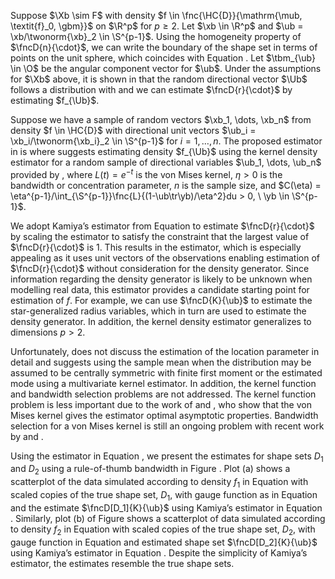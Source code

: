 

<!-- Removing for proposal -->
<!-- The most commonly used nonparametric density estimator is the histogram \citep{Hardle2004} due to its simple construction and interpretation. The histogram is motivated by the intuitive idea that a density can be estimated at $x$ by the proportion of observations in an interval containing $x$. The shape of a histogram is governed by the choices of binwidth $h$ and origin $x_0$. The choice-of-origin problem is eliminated by defining intervals around $x$ instead of fixing all intervals based on some origin point. If we let the interval around $x$ be of length $2h$ so that the interval is $(x - h, x + h)$, the estimator is \eqq{ -->
<!--   \est{f}_{\text{hist}}(x) = \frac{1}{n2h}\sumto{i=1}{n}\Ibb{x_i \in (x - h, x + h)}, -->
<!-- } where $n$ is the sample size, $h$ is the length of the interval, and $\Ibb{\cdot}$ is the indicator function. The normalizing constant $2h$ ensures that the area under the histogram is 1. -->

<!-- We can rewrite the above estimator using the uniform kernel function, \eqq{ -->
<!--   \fnc{K_{\text{unif}}}{u} = \frac{1}{2}\Ibb{\abs{u}\leq 1}, -->
<!-- } so that \eqq{ -->
<!--   \fnc{\est{f}_{\text{hist}}}{x} = \frac{1}{nh}\sumto{i=1}{n}\fnc{K_{\text{unif}}}{\frac{x - x_i}{h}} -->
<!-- } The issue with this estimator is that it is piecewise constant and thus has points of discontinuity which introduces bias which can be large when the \ac{pdf} is smooth. -->

<!-- Generalizing through the kernel function $\fnc{K}{u}$, we can solve the issue of discontinuities by selecting a smooth continuous kernel function since the estimator inherits the continuity and differentiability properties of $K$. The result is the kernel density estimator \citep{Rosenblatt1956, Parzen1962} which is a normalized kernel estimator with the specific goal of estimating a smooth \ac{pdf}. The kernel density estimator requires specification of bandwidth parameter $h$ and kernel function $K$. -->

<!-- The kernel function assigns a sequence of weights to observations based on their distance from $x$ with observations closer to $x$ receiving higher weights. Suppose we have observations $x_1, \dots, x_n$. The sequence of weights for each $x_i$ are determined by a kernel function $K(u)$ where $u = (x - x_i)/h$ for bandwidth $h>0$. The process of deriving this estimator is formalized by \eqq{ -->
<!--   \fnc{\est{f}_{\text{kern}}}{x} = \frac{1}{nh}\sum_{i=1}^n\fnc{K_h}{u} = \frac{1}{nh}\sum_{i=1}^nK\paren{\frac{x - x_i}{h}}, -->
<!-- } where we require that the kernel function integrates to $1$. -->

<!--  Some common kernel functions include -->

<!--   1. Triangle - $\paren{1 - \abs{u}}\Ibb{\abs{u} \leq 1}$; -->

<!--   1. Epanechnikov - $\frac{3}{4}\paren{1 - u^2}\Ibb{\abs{u} \leq 1}$; -->

<!--   1. Quartic (Biweight) - $\frac{15}{16}\paren{1 - u^2}^2\Ibb{\abs{u} \leq 1}$; -->

<!--   1. Triweight - $\frac{35}{32}\paren{1 - u^2}^3\Ibb{\abs{u} \leq 1}$; -->

<!--   1. Gaussian - $\frac{1}{\sqrt{2\pi}}\expo{-\frac{1}{2}u^2}$; -->

<!--   1. Cosine - $\frac{\pi}{2}\cos\paren{\frac{\pi}{2}u}\Ibb{\abs{u}\leq 1}$, -->

<!-- where $h$ can be referred to as the window, scale parameter, bandwidth, smoothing parameter or concentration parameter. This list is not nearly exhaustive, and many other kernel functions are given in the literature derived to have desirable asymptotic properties for different settings. -->

Suppose $\Xb \sim F$ with density $f \in \fnc{\HC{D}}{\mathrm{\mub, \textit{f}_0, \gbm}}$ on $\R^p$ for $p \geq 2$. Let $\xb \in \R^p$ and $\ub = \xb/\twonorm{\xb}_2 \in \S^{p-1}$. Using the homogeneity property of $\fncD{n}{\cdot}$, we can write the boundary of the shape set in terms of points on the unit sphere, \eqq{
  \bdry{D} = \set{\xb \in \R^p : \fncD{n}{\xb} = 1} = \set{\xb \in \R^p : \ub\fncD{n}{\xb} = \ub}
    = \set{\xb \in \R^p : \xb\fncD{n}{\ub} = \ub} = \set{\frac{1}{\fncD{n}{\ub}}\ub : \ub \in \S^{p-1}},
} which coincides with Equation \eqref{Eq:boundary-u}. Let $\tbm_{\ub} \in \O$ be the angular component vector for $\ub$. Under the assumptions for $\Xb$ above, it is shown in \citet[Lemma 3.1]{Kamiya2019} that the random directional vector $\Ub$ follows a distribution with \ac{pdf} \eqq{
  \fnc{f_{\Ub}}{\ub} \ \propto \ \fncD{n}{\ub}^{-p} = \fncD{r}{\tbm_{\ub}}^{p},
} and we can estimate $\fncD{r}{\cdot}$ by estimating $f_{\Ub}$.

Suppose we have a sample of random vectors $\xb_1, \dots, \xb_n$ from density $f \in \HC{D}$ with directional unit vectors $\ub_i = \xb_i/\twonorm{\xb_i}_2 \in \S^{p-1}$ for $i = 1, \dots, n$. The proposed estimator in \citet{Kamiya2019} is \eeq[estimator-Kamiya] {
  \bdry{\est{D}_n} = \set{\fnc{\est{f}_{\Ub}^{(n)}}{\ub}^{1/p}\ub : \ub \in \S^{p-1}},
} where \citet{Kamiya2019} suggests estimating density $f_{\Ub}$ using the kernel density estimator for a random sample of directional variables $\ub_1, \dots, \ub_n$ provided by \citet{Hall1987}, \eeq[estimator-Hall]{
  \fnc{\est{f}_{\Ub}^{(n)}}{\ub} = \frac{C(\eta)}{n\eta^{p-1}}\sumto{i=1}{n}\fnc{L}{\frac{1-\ub\tr\ub_i}{\eta^2}},
} where $L(t)=e^{-t}$ is the von Mises kernel, $\eta>0$ is the bandwidth or concentration parameter, $n$ is the sample size, and $C(\eta) = \eta^{p-1}/\int_{\S^{p-1}}\fnc{L}{(1-\ub\tr\yb)/\eta^2}du > 0, \ \yb \in \S^{p-1}$.

We adopt Kamiya's estimator from Equation \eqref{Eq:estimator-Kamiya} to estimate $\fncD{r}{\cdot}$ by scaling the estimator to satisfy the constraint that the largest value of $\fncD{r}{\cdot}$ is 1. This results in the estimator, \eeq[K-standard]{
  \fncD{K}{\ub} = \dfrac{1}{\maxa[\ub \in \S^{p-1}]{\fnc{\est{f}_{\Ub}^{(n)}}{\ub}^{1/p}\ub}}\fnc{\est{f}_{\Ub}^{(n)}}{\ub}^{1/p}\ub,
} which is especially appealing as it uses unit vectors of the observations enabling estimation of $\fncD{r}{\cdot}$ without consideration for the density generator. Since information regarding the density generator is likely to be unknown when modelling real data, this estimator provides a candidate starting point for estimation of $f$. For example, we can use $\fncD{K}{\ub}$ to estimate the star-generalized radius variables, which in turn are used to estimate the density generator. In addition, the kernel density estimator generalizes to dimensions $p > 2$.

Unfortunately, \citet{Kamiya2019} does not discuss the estimation of the location parameter in detail and suggests using the sample mean when the distribution may be assumed to be centrally symmetric with finite first moment or the estimated mode using a multivariate kernel estimator. In addition, the kernel function and bandwidth selection problems are not addressed. The kernel function problem is less important due to the work of \citet{Hall1987} and \citet{Bai1988}, who show that the von Mises kernel gives the estimator optimal asymptotic properties. Bandwidth selection for a von Mises kernel is still an ongoing problem with recent work by \citet{Taylor2008} and \citet{Portugues2013}. 

<!-- Since the observations are scaled to unit vectors, cross-validation can be used to select the bandwidth without overweighting directions where observations are furthest from the origin. -->

Using the estimator in Equation \eqref{Eq:K-standard}, we present the estimates for shape sets $D_1$ and $D_2$ using a rule-of-thumb bandwidth \citep{Taylor2008} in Figure \ref{Fig:kde-plots}. Plot (a) shows a scatterplot of the data simulated according to density $f_1$ in Equation \eqref{Eq:Simulation-1} with scaled copies of the true shape set, $D_1$, with gauge function as in Equation \eqref{Eq:simulation-1} and the estimate $\fncD[D_1]{K}{\ub}$ using Kamiya's estimator in Equation \eqref{Eq:K-standard}. Similarly, plot (b) of Figure \ref{Fig:kde-plots} shows a scatterplot of data simulated according to density $f_2$ in Equation \eqref{Eq:Simulation-2} with scaled copies of the true shape set, $D_2$, with gauge function in Equation \eqref{Eq:simulation-2} and estimated shape set $\fncD[D_2]{K}{\ub}$ using Kamiya's estimator in Equation \eqref{Eq:K-standard}. Despite the simplicity of Kamiya's estimator, the estimates resemble the true shape sets.

\begin{figure}[h]
\begin{subfigure}{.5\textwidth}
\includegraphics[]{../Thesis/images/Sim01/kde.1.png}
\end{subfigure}%
\begin{subfigure}{.5\textwidth}
\includegraphics[]{../Thesis/images/Sim03/kde.3.png}
\end{subfigure}
\caption{Kamiya's estimate for simulated datasets: plot (a) shows a scatterplot of data simulated from $f_1$ in Equation \eqref{Eq:Simulation-1} with true shape set $D_1$ having gauge function in Equation \eqref{Eq:simulation-1} and Kamiya's estimate in Equation \eqref{Eq:K-standard}; plot (b) shows a scatterplot of data simulated from $f_2$ in Equation \eqref{Eq:Simulation-2} with true shape set $D_2$ having gauge function in Equation \eqref{Eq:simulation-2} and Kamiya's estimate in Equation \eqref{Eq:K-standard}}
\label{Fig:kde-plots}
\end{figure}

<!-- ![\label{Fig:sim-1-kde}Scatterplot of data simulated from density in Equation \eqref{Eq:Simulation-1} with scaled copies of the true shape set with gauge function in Equation \eqref{Eq:simulation-1} and Kamiya's estimator in Equation \eqref{Eq:K-standard}](../Thesis/images/Sim01/kde.1.png){width=50%}![\label{Fig:sim-2-kde}Scatterplot of data simulated from density in Equation \eqref{Eq:Simulation-2} with scaled copies of the true shape set with gauge function in Equation \eqref{Eq:simulation-2} and Kamiya's estimator in Equation \eqref{Eq:K-standard}](../Thesis/images/Sim03/kde.3.png){width=50%} -->

